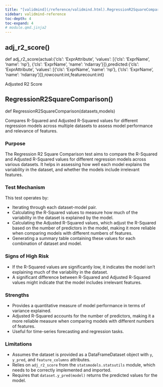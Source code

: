 ```yaml
---
title: "[validmind](/reference/validmind.html).RegressionR2SquareComparison"
sidebar: validmind-reference
toc-depth: 4
toc-expand: 4
# module.qmd.jinja2
---
```


## adj_r2_score<span class='muted'>()</span>

<!-- signatures.jinja2 -->

::: {.signature}

<span class="kw">def</span> <span class="name">adj_r2_score</span>(<span class="params"><span class="n">actual</span><span class="p">:</span><span class="n"><!-- types.jinja2 - format_type -->{'cls': 'ExprAttribute', 'values': [{'cls': 'ExprName', 'name': 'np'}, {'cls': 'ExprName', 'name': 'ndarray'}]}</span><span class="muted">,</span></span><span class="params"><span class="n">predicted</span><span class="p">:</span><span class="n"><!-- types.jinja2 - format_type -->{'cls': 'ExprAttribute', 'values': [{'cls': 'ExprName', 'name': 'np'}, {'cls': 'ExprName', 'name': 'ndarray'}]}</span><span class="muted">,</span></span><span class="params"><span class="n">rowcount</span><span class="p">:</span><span class="n"><!-- types.jinja2 - format_type -->int</span><span class="muted">,</span></span><span class="params"><span class="n">featurecount</span><span class="p">:</span><span class="n"><!-- types.jinja2 - format_type -->int</span></span>)

:::

<!-- docstring.jinja2 -->

Adjusted R2 Score

<!-- function.qmd.jinja2 -->

## RegressionR2SquareComparison[()]{.muted}

<!-- signatures.jinja2 -->

::: {.signature}

<span class="kw">def</span> <span class="name">RegressionR2SquareComparison</span>(<span class="params"><span class="n">datasets</span><span class="muted">,</span></span><span class="params"><span class="n">models</span></span>)

:::

<!-- docstring.jinja2 -->

Compares R-Squared and Adjusted R-Squared values for different regression models across multiple datasets to assess model performance and relevance of features.

### Purpose

The Regression R2 Square Comparison test aims to compare the R-Squared and Adjusted R-Squared values for different regression models across various datasets. It helps in assessing how well each model explains the variability in the dataset, and whether the models include irrelevant features.

### Test Mechanism

This test operates by:

- Iterating through each dataset-model pair.
- Calculating the R-Squared values to measure how much of the variability in the dataset is explained by the model.
- Calculating the Adjusted R-Squared values, which adjust the R-Squared based on the number of predictors in the model, making it more reliable when comparing models with different numbers of features.
- Generating a summary table containing these values for each combination of dataset and model.

### Signs of High Risk

- If the R-Squared values are significantly low, it indicates the model isn't explaining much of the variability in the dataset.
- A significant difference between R-Squared and Adjusted R-Squared values might indicate that the model includes irrelevant features.

### Strengths

- Provides a quantitative measure of model performance in terms of variance explained.
- Adjusted R-Squared accounts for the number of predictors, making it a more reliable measure when comparing models with different numbers of features.
- Useful for time-series forecasting and regression tasks.

### Limitations

- Assumes the dataset is provided as a DataFrameDataset object with `y`, `y_pred`, and `feature_columns` attributes.
- Relies on `adj_r2_score` from the `statsmodels.statsutils` module, which needs to be correctly implemented and imported.
- Requires that `dataset.y_pred(model)` returns the predicted values for the model.
